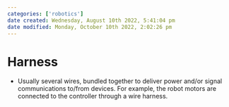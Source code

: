 ```yaml
---
categories: ['robotics']
date created: Wednesday, August 10th 2022, 5:41:04 pm
date modified: Monday, October 10th 2022, 2:02:26 pm
---
```


# Harness
- Usually several wires, bundled together to deliver power and/or signal communications to/from devices. For example, the robot motors are connected to the controller through a wire harness.



